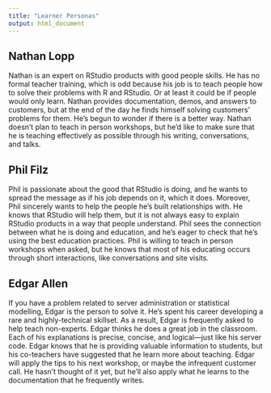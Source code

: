 ```yaml
---
title: "Learner Personas"
output: html_document
---
```


## Nathan Lopp

Nathan is an expert on RStudio products with good people skills. He has no formal teacher training, which is odd because his job is to teach people how to solve their problems with R and RStudio. Or at least it could be if people would only learn. Nathan provides documentation, demos, and answers to customers, but at the end of the day he finds himself solving customers' problems for them. He's begun to wonder if there is a better way. Nathan doesn't plan to teach in person workshops, but he'd like to make sure that he is teaching effectively as possible through his writing, conversations, and talks.

## Phil Filz

Phil is passionate about the good that RStudio is doing, and he wants to spread the message as if his job depends on it, which it does. Moreover, Phil sincerely wants to help the people he's built relationships with. He knows that RStudio will help them, but it is not always easy to explain RStudio products in a way that people understand. Phil sees the connection between what he is doing and education, and he's eager to check that he's using the best education practices. Phil is willing to teach in person workshops when asked, but he knows that most of his educating occurs through short interactions, like conversations and site visits.

## Edgar Allen

If you have a problem related to server administration or statistical modelling, Edgar is the person to solve it. He's spent his career developing a rare and highly-technical skillset. As a result, Edgar is frequently asked to help teach non-experts. Edgar thinks he does a great job in the classroom. Each of his explanations is precise, concise, and logical—just like his server code. Edgar knows that he is providing valuable information to students, but his co-teachers have suggested that he learn more about teaching. Edgar will apply the tips to his next workshop, or maybe the infrequent customer call. He hasn't thought of it yet, but he'll also apply what he learns to the documentation that he frequently writes.